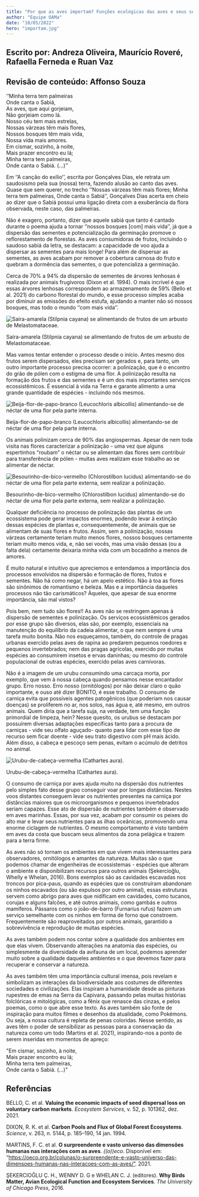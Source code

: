 ```yaml
---
title: "Por que as aves importam? Funções ecológicas das aves e seus serviços ecossistêmicos"
author: "Equipe OAMa"
date: "10/05/2022"
hero: "importam.jpg"
---
```


<h2 class="mb-0 pb-0 font-bold text-md">
  Escrito por: Andreza Oliveira, Maurício Roveré, Rafaella Ferneda e Ruan Vaz
</h2>
<h2 class="mb-0 pb-0 mb-8 font-bold text-md">
  Revisão de conteúdo: Affonso Souza
</h2>

<div class="w-100 flex  italic">

‘’Minha terra tem palmeiras<br/>
Onde canta o Sabiá,<br/>
As aves, que aqui gorjeiam,<br/>
Não gorjeiam como lá.<br/>
Nosso céu tem mais estrelas,<br/>
Nossas várzeas têm mais flores,<br/>
Nossos bosques têm mais vida,<br/>
Nossa vida mais amores.<br/>
Em cismar, sozinho, à noite,<br/>
Mais prazer encontro eu lá;<br/>
Minha terra tem palmeiras,<br/>
Onde canta o Sabiá. (...)’’<br/>

</div>

Em ‘’A canção do exílio’’, escrita por Gonçalves Dias, ele retrata um saudosismo pela sua (nossa) terra, fazendo alusão ao canto das aves. Quase que sem querer, no trecho ‘’Nossas várzeas têm mais flores; Minha terra tem palmeiras, Onde canta o Sabiá’’, Gonçalves Dias acerta em cheio ao dizer que o Sabiá possui uma ligação direta com a exuberância da flora observada, neste caso, das palmeiras.

Não é exagero, portanto, dizer que aquele sabiá que tanto é cantado durante o poema ajuda a tornar ‘’nossos bosques [com] mais vida’’, já que a dispersão das sementes e potencialização da germinação promove o reflorestamento de florestas. As aves consumidoras de frutos, incluindo o saudoso sabiá da letra, se destacam: a capacidade de voo ajuda a dispersar as sementes para mais longe! Para além de dispersar as sementes, as aves acabam por remover a cobertura carnosa do fruto e quebram a dormência das sementes, o que potencializa a germinação.

Cerca de 70% a 94% da dispersão de sementes de árvores lenhosas é realizada por animais frugívoros (Dixon et al. 1994). O mais incrível é que essas árvores lenhosas correspondem ao armazenamento de 59% (Bello et al. 2021) do carbono florestal do mundo, e esse processo simples acaba por diminuir as emissões do efeito estufa, ajudando a manter não só nossos bosques, mas todo o mundo ‘’com mais vida’’.

<div class="flex justify-center items-center flex-col my-8">
  <Image
    src="importam/foto1.jpg"
    alt="Saíra-amarela (Stilpnia cayana) se alimentando de frutos de um arbusto de Melastomataceae."
  ></Image>
  <p class="font-light px-8 italic">
    Saíra-amarela (<span class="non-italic">Stilpnia cayana</span>) se
    alimentando de frutos de um arbusto de Melastomataceae.
  </p>
</div>

Mas vamos tentar entender o processo desde o início. Antes mesmo dos frutos serem dispersados, eles precisam ser gerados e, para tanto, um outro importante processo precisa ocorrer: a polinização, que é o encontro do grão de pólen com o estigma de uma flor. A polinização resulta na formação dos frutos e das sementes e é um dos mais importantes serviços ecossistêmicos. É essencial à vida na Terra e garante alimento a uma grande quantidade de espécies - incluindo nós mesmos.

<div class="flex justify-center items-center flex-col my-8">
  <Image
    src="importam/foto2.jpg"
    alt="Beija-flor-de-papo-branco (Leucochloris albicollis) alimentando-se de néctar de uma flor pela parte interna.
"
  >
  </Image>
  <p class="font-light px-8 italic">
Beija-flor-de-papo-branco (Leucochloris albicollis) alimentando-se de néctar de uma flor pela parte interna.

  </p>
</div>

Os animais polinizam cerca de 90% das angiospermas. Apesar de nem toda visita nas flores caracterizar a polinização - uma vez que alguns espertinhos “roubam” o néctar ou se alimentam das flores sem contribuir para transferência de pólen - muitas aves realizam esse trabalho ao se alimentar de néctar.

<div class="flex justify-center items-center flex-col my-8">
  <Image
    src="importam/foto3.jpg"
    alt=" Besourinho-de-bico-vermelho (Chlorostilbon lucidus) alimentando-se do néctar de uma flor pela parte externa, sem realizar a polinização."
  ></Image>
  <p class="font-light px-8 italic">
    Besourinho-de-bico-vermelho (Chlorostilbon lucidus) alimentando-se do néctar
    de uma flor pela parte externa, sem realizar a polinização.
  </p>
</div>

Qualquer deficiência no processo de polinização das plantas de um ecossistema pode gerar impactos enormes, podendo levar à extinção dessas espécies de plantas e, consequentemente, de animais que se alimentam de suas flores e frutos. Assim, sem a polinização, nossas várzeas certamente teriam muito menos flores, nossos bosques certamente teriam muito menos vida, e, não sei vocês, mas uma visão dessas (ou a falta dela) certamente deixaria minha vida com um bocadinho a menos de amores.

É muito natural e intuitivo que apreciemos e entendamos a importância dos processos envolvidos na dispersão e formação de flores, frutos e sementes. Não há como negar, há um apelo estético. Não à toa as flores são sinônimos de romantismo e beleza. Mas e a importância daqueles processos não tão carismáticos? Àqueles, que apesar de sua enorme importância, são mal vistos?

Pois bem, nem tudo são flores!! As aves não se restringem apenas à dispersão de sementes e polinização. Os serviços ecossistêmicos gerados por esse grupo são diversos, elas são, por exemplo, essenciais na manutenção do equilíbrio da cadeia alimentar, o que nem sempre é uma tarefa muito bonita. Não nos esqueçamos, também, do controle de pragas urbanas exercido pelas aves de rapina ao predarem pequenos roedores e pequenos invertebrados; nem das pragas agrícolas, exercido por muitas espécies ao consumirem insetos e ervas daninhas; ou mesmo do controle populacional de outras espécies, exercido pelas aves carnívoras.

Não é a imagem de um urubu consumindo uma carcaça morta, por exemplo, que vem à nossa cabeça quando pensamos nesse encantador grupo. Erro nosso. Erro nosso (ornitólogos) por não deixar claro o quão importante, e ouso até dizer BONITO, é esse trabalho. O consumo de carniça evita que possíveis agentes patogênicos (que poderiam nos causar doenças) se proliferem no ar, nos solos, nas água e, até mesmo, em outros animais. Quem diria que a tarefa suja, na verdade, tem uma função primordial de limpeza, hein? Nesse quesito, os urubus se destacam por possuírem diversas adaptações específicas tanto para a procura de carniças - vide seu olfato aguçado- quanto para lidar com esse tipo de recurso sem ficar doente - vide seu trato digestivo com pH mais ácido. Além disso, a cabeça e pescoço sem penas, evitam o acúmulo de detritos no animal.

<div class="flex justify-center items-center flex-col my-8">
  <Image
    src="importam/foto4.jpg"
    alt="Urubu-de-cabeça-vermelha (Cathartes aura).
"
  >
  </Image>
  <p class="font-light px-8 italic">
Urubu-de-cabeça-vermelha (Cathartes aura).

  </p>
</div>

O consumo de carniça por aves ajuda muito na dispersão dos nutrientes pelo simples fato desse grupo conseguir voar por longas distâncias. Nestes voos distantes conseguem levar os nutrientes presentes na carniça por distâncias maiores que os microorganismos e pequenos invertebrados seriam capazes. Esse ato de dispersão de nutrientes também é observado em aves marinhas. Essas, por sua vez, acabam por consumir os peixes do alto mar e levar seus nutrientes para as ilhas oceânicas, promovendo uma enorme ciclagem de nutrientes. O mesmo comportamento é visto também em aves da costa que buscam seus alimentos da zona pelágica e trazem para a terra firme.

As aves não só tornam os ambientes em que vivem mais interessantes para observadores, ornitólogos e amantes da natureza. Muitas são o que podemos chamar de engenheiras de ecossistemas - espécies que alteram o ambiente e disponibilizam recursos para outros animais (Şekercioğlu, Whelly e Whelan, 2016). Bons exemplos são as cavidades escavadas nos troncos por pica-paus, quando as espécies que os construíram abandonam os ninhos escavados (ou são expulsos por outro animal), essas estruturas servem como abrigo para aves que nidificam em cavidades, como tucanos, corujas e alguns falcões, e até outros animais, como gambás e outros mamíferos. Pássaros como o joão-de-barro (Furnarius rufus) fazem um serviço semelhante com os ninhos em forma de forno que constroem. Frequentemente são reaproveitados por outros animais, garantido a sobrevivência e reprodução de muitas espécies.

As aves também podem nos contar sobre a qualidade dos ambientes em que elas vivem. Observando alterações na anatomia das espécies, ou simplesmente da diversidade da avifauna de um local, podemos aprender muito sobre a qualidade daqueles ambientes e o que devemos fazer para recuperar e conservar a natureza.

As aves também têm uma importância cultural imensa, pois revelam e simbolizam as interações da biodiversidade aos costumes de diferentes sociedades e civilizações. Elas inspiram a humanidade desde as pinturas rupestres de emas na Serra da Capivara, passando pelas muitas histórias folclóricas e mitológicas, como a fênix que renasce das cinzas, e pelos poemas, como o que abre esse texto. As aves também são fonte de inspiração para muitos filmes e desenhos da atualidade, como Pokémons. Ou seja, a nossa cultura é repleta de penas coloridas. Nesse sentido, as aves têm o poder de sensibilizar as pessoas para a conservação da natureza como um todo (Martins et al. 2021), inspirando-nos a ponto de serem inseridas em momentos de apreço:

<p class="italic">
"Em cismar, sozinho, à noite,<br/>
<span class="font-bold">Mais prazer encontro eu lá;</span>
<br />
Minha terra tem palmeiras,<br/>
Onde canta o Sabiá. (...)"<br/>
</p>

<h2 class=" text-xl font-bold mt-16 mb-4"> Referências </h2>

BELLO, C. et al. **Valuing the economic impacts of seed dispersal loss on voluntary carbon markets**. _Ecosystem Services_, v. 52, p. 101362, dez. 2021.

‌DIXON, R. K. et al. **Carbon Pools and Flux of Global Forest Ecosystems**. _Science_, v. 263, n. 5144, p. 185–190, 14 jan. 1994.

MARTINS, F. C. et al. **O surpreendente e vasto universo das dimensões humanas nas interações com as aves**. _((o))eco_. Disponível em: “https://oeco.org.br/colunas/o-surpreendente-e-vasto-universo-das-dimensoes-humanas-nas-interacoes-com-as-aves/”. 2021.

ŞEKERCIOĞLU Ç. H., WENNY D. G e WHELAN C. J. (editores). **Why Birds Matter, Avian Ecological Function and Ecosystem Services**. _The University of Chicago Press_, 2016.
